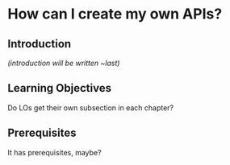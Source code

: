 # How can I create my own APIs? {#sec-plumber}

## Introduction

*(introduction will be written \~last)*

## Learning Objectives

Do LOs get their own subsection in each chapter?

## Prerequisites

It has prerequisites, maybe?
